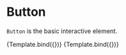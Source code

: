 

<Meta title="Components/Button" component={Button} />

# Button

`Button` is the basic interactive element.


<Canvas>
<Story 
  name="Main Story"
  args={{
    label: 'Button',
    size: 'md'
}}>
  {Template.bind({})}
</Story>
</Canvas>

<Canvas>
<Story 
  name="Green"
  args={{
    accentColor: 'forestgreen',
    label: 'Green Button',
}}>
  {Template.bind({})}
</Story>
</Canvas>

<ArgsTable of={Button} />